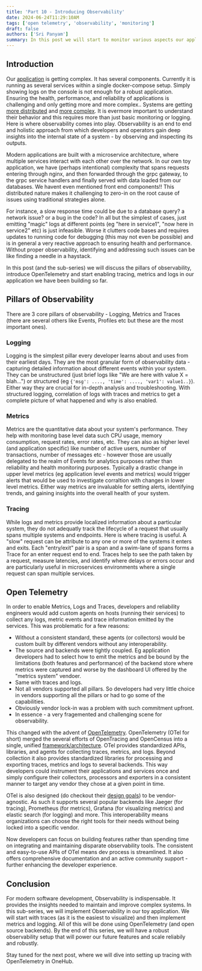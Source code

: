 ```yaml
---
title: 'Part 10 - Introducing Observability'
date: 2024-06-24T11:29:10AM
tags: ['open telemetry', 'observability', 'monitoring']
draft: false
authors: ['Sri Panyam']
summary: In this post we will start to monitor various aspects our application and add observability to it via Open Telemetry.
---
```


## Introduction

Our [application](/blog/go-web-services) is getting complex.  It has several components.   Currently it is running as several services within a single docker-compose setup.  Simply showing logs on the console is not enough for a robust application.   Ensuring the health, performance, and reliability of applications is challenging and only getting more and more complex..  Systems are getting [more distributed](https://brooker.co.za/blog/2020/01/02/why-distributed.html) and [more complex](https://alvaro-videla.com/2015/12/learning-about-distributed-systems.html).   It is evermore important to understand their behavior and this requires more than just basic monitoring or logging. Here is where observability comes into play. Observability is an end to end and  holistic approach from which developers and operators gain deep insights into the internal state of a system - by observing and inspecting its outputs.

Modern applications are built with a microservice architecture, where multiple services interact with each other over the network. In our own toy application, we have (perhaps intentional) complexity that spans requests entering through nginx, and then forwarded through the grpc gateway, to the grpc service handlers and finally served with data loaded from our databases.   We havent even mentioned front end components!!  This distributed nature makes it challenging to zero-in on the root cause of issues using traditional strategies alone. 

For instance, a slow response time could be due to a database query? a network issue? or a bug in the code?  In all but the simplest of cases, just emitting "magic" logs at different points (eg "here in service1", "now here in service2" etc) is just infeasible.  Worse it clutters code bases and requires updates to running code for debugging (this may not even be possible) and is in general a very reactive approach to ensuring health and performance.   Without proper observability, identifying and addressing such issues can be like finding a needle in a haystack.

In this post (and the sub-series) we will discuss the pillars of observability, introduce OpenTelemetry and start enabling tracing, metrics and logs in our application we have been building so far.

## Pillars of Observability

There are 3 core pillars of observability - Logging, Metrics and Traces (there are several others like Events, Profiles etc but these are the most important ones).

### Logging

Logging is the simplest pillar every developer learns about and uses from their earliest days.   They are the most granular form of observability data - capturing detailed information about different events within your system.   They can be unstructured (just brief logs like "We are here with value X = blah...") or structured (eg `{'msg': ...., 'time': ...., 'var1': value1..}`).  Either way they are crucial for in-depth analysis and troubleshooting.  With structured logging, correlation of logs with traces and metrics to get a complete picture of what happened and why is also enabled.

### Metrics

Metrics are the quantitative data about your system's performance.  They help with monitoring base level data such  CPU usage, memory consumption, request rates, error rates, etc.  They can also as higher level (and application specific) like number of active users, number of transactions, number of messages etc - however those are usually delegated to the realm of Events for analytics purposes rather than reliability and health monitoring purposes.  Typically a drastic change in upper level metrics (eg application level events and metrics) would trigger alerts that would be used to investigate corraltion with changes in lower level metrics.    Either way metrics are invaluable for setting alerts, identifying trends, and gaining insights into the overall health of your system.

### Tracing

While logs and metrics provide localized information about a particular system, they do not adequatly track the lifecycle of a request that usually spans multiple systems and endpoints.  Here is where tracing is useful.   A "slow" request can be attribute to any one or more of the systems it enters and exits.   Each "entry/exit" pair is a span and a swim-lane of spans forms a Trace for an enter request end to end. Traces help to see the path taken by a request, measure latencies, and identify where delays or errors occur and are particularly useful in microservices environments where a single request can span multiple services.

## Open Telemetry

In order to enable Metrics, Logs and Traces, developers and reliability engineers would add custom agents on hosts (running their services) to collect any logs, metric events and trace information emitted by the services.   This was problematic for a few reasons:

* Without a consistent standard, these agents (or collectors) would be custom built by different vendors without any interoperability.
* The source and backends were tightly coupled.   Eg application developers had to select how to emit the metrics and be bound by the limitations (both features and performance) of the backend store where metrics were captured and worse by the dashboard UI offered by the "metrics system" vendoer.
* Same with traces and logs.
* Not all vendors supported all pillars.  So developers had very little choice in vendors supporting all the pillars or had to go some of the capabilities.
* Obviously vendor lock-in was a problem with such commitment upfront.
* In essence - a very fragemented and challenging scene for observability.

This changed with the advent of [OpenTelemetry](https://opentelemetry.io/).  OpenTelemetry (OTel for short) merged the several efforts of OpenTracing and OpenCensus into a single, unified [framework/architecture](https://opentelemetry.io/docs/collector/architecture/).  OTel provides standardized APIs, libraries, and agents for collecting traces, metrics, and logs.   Beyond collection it also provides standardized libraries for processing and exporting traces, metrics and logs to several backends.  This way developers could instrument their applications and services once and simply configure their collectors, processors and exporters in a consistent manner to target any vendor they chose at a given point in time.

OTel is also designed (do checkout their [design goals](https://github.com/open-telemetry/opentelemetry-proto/blob/main/docs/design-goals.md)) to be  vendor-agnostic.   As such it supports several popular backends like Jaeger (for tracing), Prometheus (for metrics), Grafana (for visualizing metrics) and elastic search (for logging) and more.  This interoperability means organizations can choose the right tools for their needs without being locked into a specific vendor.

Now developers can focus on building features rather than spending time on integrating and maintaining disparate observability tools. The consistent and easy-to-use APIs of OTel means dev process is streamlined.  It also offers comprehensive documentation and an active community support - further enhancing the developer experience.  

## Conclusion

For modern software development, Observability is indispensable.  It provides the insights needed to maintain and improve complex systems. In this sub-series, we will implement Observability in our toy application.   We will start with traces (as it is the easiest to visualize) and then implement metrics and logging.   All of this will be done using OpenTelemetry (and open source backends). By the end of this series, we will have a robust observability setup that will power our future features and scale reliabily and robustly.

Stay tuned for the next post, where we will dive into setting up tracing with OpenTelemetry in OneHub.

